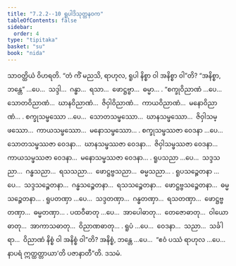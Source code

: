 ```yaml
---
title: "7.2.2--10 ရူပါဒိသုတ္တနဝက"
tableOfContents: false
sidebar:
  order: 4
type: "tipitaka"
basket: "su"
book: "nida"
---
```



<DynamicBreadcrumb />

<Division number="199" book="nida">

<Paragraph number="1139" book="nida">
သာဝတ္ထိယံ ဝိဟရတိ. “တံ ကိံ မညသိ, ရာဟုလ, ရူပါ နိစ္စာ ဝါ အနိစ္စာ ဝါ”တိ? “အနိစ္စာ, ဘန္တေ” …ပေ…  သဒ္ဒါ…  ဂန္ဓာ…  ရသာ…  ဖောဋ္ဌဗ္ဗာ…  ဓမ္မာ… .
</Paragraph>

<Paragraph number="1140" book="nida">
“စက္ခုဝိညာဏံ …ပေ…  သောတဝိညာဏံ…  ဃာနဝိညာဏံ…  ဇိဝှါဝိညာဏံ…  ကာယဝိညာဏံ…  မနောဝိညာဏံ… .
</Paragraph>

<Paragraph number="1141" book="nida">
စက္ခုသမ္ဖဿော …ပေ…  သောတသမ္ဖဿော…  ဃာနသမ္ဖဿော…  ဇိဝှါသမ္ဖဿော…  ကာယသမ္ဖဿော…  မနောသမ္ဖဿော… .
</Paragraph>

<Paragraph number="1142" book="nida">
စက္ခုသမ္ဖဿဇာ ဝေဒနာ …ပေ…  သောတသမ္ဖဿဇာ ဝေဒနာ…  ဃာနသမ္ဖဿဇာ ဝေဒနာ…  ဇိဝှါသမ္ဖဿဇာ ဝေဒနာ…  ကာယသမ္ဖဿဇာ ဝေဒနာ…  မနောသမ္ဖဿဇာ ဝေဒနာ… .
</Paragraph>

<Paragraph number="1143" book="nida">
ရူပသညာ …ပေ…  သဒ္ဒသညာ…  ဂန္ဓသညာ…  ရသသညာ…  ဖောဋ္ဌဗ္ဗသညာ…  ဓမ္မသညာ… .
</Paragraph>

<Paragraph number="1144" book="nida">
ရူပသဉ္စေတနာ …ပေ…  သဒ္ဒသဉ္စေတနာ…  ဂန္ဓသဉ္စေတနာ…  ရသသဉ္စေတနာ…  ဖောဋ္ဌဗ္ဗသဉ္စေတနာ…  ဓမ္မသဉ္စေတနာ… .
</Paragraph>

<Paragraph number="1145" book="nida">
ရူပတဏှာ …ပေ…  သဒ္ဒတဏှာ…  ဂန္ဓတဏှာ…  ရသတဏှာ…  ဖောဋ္ဌဗ္ဗတဏှာ…  ဓမ္မတဏှာ… .
</Paragraph>

<Paragraph number="1146" book="nida">
ပထဝီဓာတု …ပေ…  အာပေါဓာတု…  တေဇောဓာတု…  ဝါယောဓာတု…  အာကာသဓာတု…  ဝိညာဏဓာတု… .
</Paragraph>

<Paragraph number="1147" book="nida">
ရူပံ …ပေ…  ဝေဒနာ…  သညာ…  သင်္ခါရာ…  ဝိညာဏံ နိစ္စံ ဝါ အနိစ္စံ ဝါ”တိ? အနိစ္စံ, ဘန္တေ …ပေ…  “ဧဝံ ပဿံ ရာဟုလ …ပေ…  နာပရံ ဣတ္ထတ္တာယာ’တိ ပဇာနာတီ”တိ.

</Paragraph>
</Division>

<Paragraph number="1148" type="center" book="nida">
ဒသမံ.
</Paragraph>